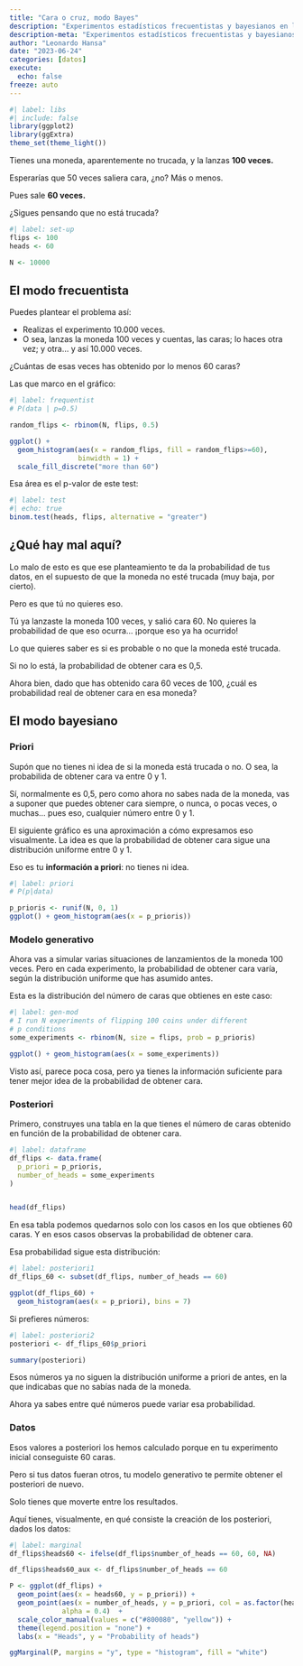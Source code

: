 ```yaml
---
title: "Cara o cruz, modo Bayes"
description: "Experimentos estadísticos frecuentistas y bayesianos en lanzamiento de monedas."
description-meta: "Experimentos estadísticos frecuentistas y bayesianos en lanzamiento de monedas."
author: "Leonardo Hansa"
date: "2023-06-24"
categories: [datos]
execute: 
  echo: false
freeze: auto
---
```


```r
#| label: libs
#| include: false
library(ggplot2)
library(ggExtra)
theme_set(theme_light())
```

Tienes una moneda, aparentemente no trucada, y la lanzas **100 veces.**

Esperarías que 50 veces saliera cara, ¿no? Más o menos.

Pues sale **60 veces.**

¿Sigues pensando que no está trucada?

```r
#| label: set-up
flips <- 100
heads <- 60

N <- 10000
```

## El modo frecuentista

Puedes plantear el problema así: 

- Realizas el experimento 10.000 veces. 
- O sea, lanzas la moneda 100 veces y cuentas, las caras; lo haces otra vez; y otra... y así 10.000 veces.

¿Cuántas de esas veces has obtenido por lo menos 60 caras?

Las que marco en el gráfico:

```r
#| label: frequentist
# P(data | p=0.5)

random_flips <- rbinom(N, flips, 0.5)

ggplot() + 
  geom_histogram(aes(x = random_flips, fill = random_flips>=60), 
                 binwidth = 1) + 
  scale_fill_discrete("more than 60")
```

Esa área es el p-valor de este test: 

```r
#| label: test
#| echo: true
binom.test(heads, flips, alternative = "greater")
```


## ¿Qué hay mal aquí?

Lo malo de esto es que ese planteamiento te da la probabilidad de tus datos, en el supuesto de que la moneda no esté trucada (muy baja, por cierto). 

Pero es que tú no quieres eso. 

Tú ya lanzaste la moneda 100 veces, y salió cara 60. No quieres la probabilidad de que eso ocurra... ¡porque eso ya ha ocurrido!

Lo que quieres saber es si es probable o no que la moneda esté trucada. 

Si no lo está, la probabilidad de obtener cara es 0,5. 

Ahora bien, dado que has obtenido cara 60 veces de 100, ¿cuál es probabilidad real de obtener cara en esa moneda?

## El modo bayesiano

### Priori
Supón que no tienes ni idea de si la moneda está trucada o no. O sea, la probabilida de obtener cara va entre 0 y 1. 

Sí, normalmente es 0,5, pero como ahora no sabes nada de la moneda, vas a suponer que puedes obtener cara siempre, o nunca, o pocas veces, o muchas... pues eso, cualquier número entre 0 y 1.

El siguiente gráfico es una aproximación a cómo expresamos eso visualmente. La idea es que la probabilidad de obtener cara sigue una distribución uniforme entre 0 y 1. 

Eso es tu **información a priori**: no tienes ni idea.

```r
#| label: priori
# P(p|data)

p_prioris <- runif(N, 0, 1)
ggplot() + geom_histogram(aes(x = p_prioris)) 
```

### Modelo generativo

Ahora vas a simular varias situaciones de lanzamientos de la moneda 100 veces. Pero en cada experimento, la probabilidad de obtener cara varía, según la distribución uniforme que has asumido antes. 

Esta es la distribución del número de caras que obtienes en este caso: 

```r
#| label: gen-mod
# I run N experiments of flipping 100 coins under different
# p conditions
some_experiments <- rbinom(N, size = flips, prob = p_prioris)

ggplot() + geom_histogram(aes(x = some_experiments)) 
```


Visto así, parece poca cosa, pero ya tienes la información suficiente para tener mejor idea de la probabilidad de obtener cara.

### Posteriori

Primero, construyes una tabla en la que tienes el número de caras obtenido en función de la probabilidad de obtener cara.

```r
#| label: dataframe
df_flips <- data.frame(
  p_priori = p_prioris, 
  number_of_heads = some_experiments
)


head(df_flips)
```


En esa tabla podemos quedarnos solo con los casos en los que obtienes 60 caras. Y en esos casos observas la probabilidad de obtener cara. 

Esa probabilidad sigue esta distribución: 

```r
#| label: posteriori1
df_flips_60 <- subset(df_flips, number_of_heads == 60)

ggplot(df_flips_60) +
  geom_histogram(aes(x = p_priori), bins = 7)

```

Si prefieres números: 


```r
#| label: posteriori2
posteriori <- df_flips_60$p_priori

summary(posteriori)
```

Esos números ya no siguen la distribución uniforme a priori de antes, en la que indicabas que no sabías nada de la moneda. 

Ahora ya sabes entre qué números puede variar esa probabilidad.

### Datos

Esos valores a posteriori los hemos calculado porque en tu experimento inicial conseguiste 60 caras. 

Pero si tus datos fueran otros, tu modelo generativo te permite obtener el posteriori de nuevo. 

Solo tienes que moverte entre los resultados. 

Aquí tienes, visualmente, en qué consiste la creación de los posteriori, dados los datos:

```r
#| label: marginal
df_flips$heads60 <- ifelse(df_flips$number_of_heads == 60, 60, NA)

df_flips$heads60_aux <- df_flips$number_of_heads == 60

P <- ggplot(df_flips) + 
  geom_point(aes(x = heads60, y = p_priori)) +
  geom_point(aes(x = number_of_heads, y = p_priori, col = as.factor(heads60_aux)), 
             alpha = 0.4)  + 
  scale_color_manual(values = c("#800080", "yellow")) + 
  theme(legend.position = "none") + 
  labs(x = "Heads", y = "Probability of heads")

ggMarginal(P, margins = "y", type = "histogram", fill = "white")
```


